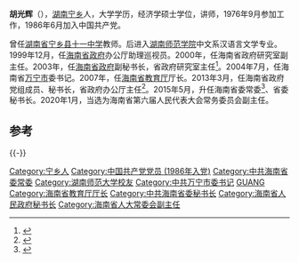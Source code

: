 '''胡光辉'''（{{bd|1959年|8月||}}），[[湖南|湖南]][[宁乡|宁乡]]人，大学学历，经济学硕士学位，讲师，1976年9月参加工作，1986年6月加入中国共产党。

曾任[[湖南省宁乡县十一中学|湖南省宁乡县十一中学]]教师。后进入[[湖南师范学院|湖南师范学院]]中文系汉语言文学专业。1999年12月，任[[海南省政府|海南省政府]]办公厅助理巡视员。2000年，任海南省政府研究室副主任。2003年，任[[海南省政府|海南省政府]]副秘书长，省政府研究室主任<ref>{{cite news|title=胡光辉接替徐庄任海南省政府秘书长|url=http://district.ce.cn/newarea/sddy/201304/01/t20130401_24251233.shtml|accessdate=2015-05-21|work=中国经济网|archive-date=2020-04-12|archive-url=https://web.archive.org/web/20200412030500/http://district.ce.cn/newarea/sddy/201304/01/t20130401_24251233.shtml|dead-url=no}}</ref>。2004年7月，任海南省[[万宁市|万宁市]]委书记。2007年，任[[海南省教育厅|海南省教育厅]]厅长。2013年3月，任海南省政府党组成员、秘书长，省政府办公厅主任<ref>{{cite news|title=陈志荣、胡光辉任中共海南省委常委|url=http://politics.people.com.cn/n/2015/0506/c70731-26956027.html|accessdate=2015-05-21|work=人民网|archive-date=2016-03-04|archive-url=https://web.archive.org/web/20160304065933/http://politics.people.com.cn/n/2015/0506/c70731-26956027.html|dead-url=no}}</ref>。2015年5月，升任海南省委常委<ref>{{cite news|title=海南副省长陈志荣、省政府秘书长胡光辉任海南省委常委|url=http://www.mnw.cn/news/china/901066.html|accessdate=2015-05-21|work=南海网|archive-date=2016-03-04|archive-url=https://web.archive.org/web/20160304102332/http://www.mnw.cn/news/china/901066.html|dead-url=no}}</ref>、省委秘书长。2020年1月，当选为海南省第六届人民代表大会常务委员会副主任。

==参考==
{{reflist}}
{{-}}
{{start box}}
{{s-ppo|cpc}}
{{s-before|[[孙新阳|孙新阳]]|rows=2}}
{{s-title|[[中国共产党海南省委员会|中国共产党海南省委员会]]秘书长|2015年5月－2020年3月}}
{{s-after|[[孙大海|孙大海]]|rows=2}}
{{s-title|[[中国共产党海南省委员会|中国共产党海南省委员会]]直属机关工委书记|2015年5月－2020年3月}}
{{s-gov|prc}}
{{s-before|[[徐庄|徐　庄]]}}
{{s-title|[[海南省人民政府|海南省人民政府]]秘书长|2013年3月－2015年5月}}
{{s-after|[[陆志远|陆志远]]}}
{{end box}}
{{中国政治人物小作品}}
{{海南省领导人}}
[[Category:宁乡人|Category:宁乡人]]
[[Category:中国共产党党员_(1986年入党)|Category:中国共产党党员 (1986年入党)]]
[[Category:中共海南省委常委|Category:中共海南省委常委]]
[[Category:湖南师范大学校友|Category:湖南师范大学校友]]
[[Category:中共万宁市委书记|Category:中共万宁市委书记]]
[[Category:胡姓|GUANG]]
[[Category:海南省教育厅厅长|Category:海南省教育厅厅长]]
[[Category:中共海南省委秘书长|Category:中共海南省委秘书长]]
[[Category:海南省人民政府秘书长|Category:海南省人民政府秘书长]]
[[Category:海南省人大常委会副主任|Category:海南省人大常委会副主任]]